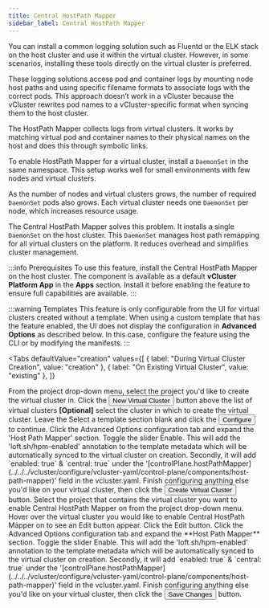 ```yaml
---
title: Central HostPath Mapper
sidebar_label: Central HostPath Mapper
---
```



You can install a common logging solution such as Fluentd or the ELK stack on the host cluster and use it within the virtual cluster. However, in some scenarios, installing these tools directly on the virtual cluster is preferred.

These logging solutions access pod and container logs by mounting node host paths and using specific filename formats to associate logs with the correct pods. This approach doesn’t work in a vCluster because the vCluster rewrites pod names to a vCluster-specific format when syncing them to the host cluster.

The HostPath Mapper collects logs from virtual clusters. It works by matching virtual pod and container names to their physical names on the host and does this through symbolic links.

To enable HostPath Mapper for a virtual cluster, install a `DaemonSet` in the same namespace. This setup works well for small environments with few nodes and virtual clusters.

As the number of nodes and virtual clusters grows, the number of required `DaemonSet` pods also grows. Each virtual cluster needs one `DaemonSet` per node, which increases resource usage.

The Central HostPath Mapper solves this problem. It installs a single `DaemonSet` on the host cluster. This `DaemonSet` manages host path remapping for all virtual clusters on the platform. It reduces overhead and simplifies cluster management.

:::info Prerequisites
To use this feature, install the Central HostPath Mapper on the host cluster. The component is available as a default **vCluster Platform App** in the **Apps** section. Install it before enabling the feature to ensure full capabilities are available.
:::

:::warning Templates
This feature is only configurable from the UI for virtual clusters created without a template. When using a custom template that has the feature enabled, the UI does not display the configuration in **Advanced Options** as described below. In this case, configure the feature using the CLI or by modifying the manifests.
:::

<Tabs
  defaultValue="creation"
  values={[
    { label: "During Virtual Cluster Creation", value: "creation" },
    { label: "On Existing Virtual Cluster", value: "existing" },
  ]}
>
  <TabItem value="creation">
    <Flow id="enable-central-hpm-virtualcluster-creation">
      <Step>
        From the project drop-down menu, select the project you'd like to create
        the virtual cluster in.
      </Step>
      <Step>
        Click the <Button>New Virtual Cluster</Button> button above the list of virtual clusters
      </Step>
      <Step>
        <b>[Optional]</b> select the cluster in which to create the virtual
        cluster.
      </Step>
      <Step>
        Leave the <Label>Select a template</Label> section blank and click the <Button>Configure</Button> to continue.
      </Step>
      <Step>
        Click the <Label>Advanced Options</Label> configuration tab and expand
        the 'Host Path Mapper' section.
      </Step>
      <Step>
        Toggle the slider <Label>Enable</Label>. This will add the
        'loft.sh/hpm-enabled' annotation to the template metadata which will be
        automatically synced to the virtual cluster on creation. Secondly, it
        will add `enabled: true` & `central: true` under the '[controlPlane.hostPathMapper](../../../vcluster/configure/vcluster-yaml/control-plane/components/host-path-mapper)' field in the vcluster.yaml.
      </Step>
      <Step>
        Finish configuring anything else you'd like on your virtual cluster,
        then click the
        <Button>Create Virtual Cluster</Button> button.
      </Step>
    </Flow>
  </TabItem>
  <TabItem value="existing">
    <Flow id="enable-central-hpm-virtualcluster-existing">
      <Step>
        Select the project that contains the virtual cluster you want to enable Central HostPath Mapper on from the project drop-down menu.
      </Step>
      <Step>
        Hover over the virtual cluster you would like to enable Central HostPath Mapper on to see an <Label>Edit</Label> button appear.
        Click the <Label>Edit</Label> button.
      </Step>
      <Step>
        Click the <Label>Advanced Options</Label> configuration tab and expand
        the **Host Path Mapper** section.
      </Step>
      <Step>
        Toggle the slider <Label>Enable</Label>. This will add the
        'loft.sh/hpm-enabled' annotation to the template metadata which will be
        automatically synced to the virtual cluster on creation. Secondly, it
        will add `enabled: true` & `central: true` under the '[controlPlane.hostPathMapper](../../../vcluster/configure/vcluster-yaml/control-plane/components/host-path-mapper)' field in the vcluster.yaml.
      </Step>
      <Step>
        Finish configuring anything else you'd like on your virtual cluster,
        then click the
        <Button>Save Changes</Button> button.
      </Step>
    </Flow>
  </TabItem>
</Tabs>
